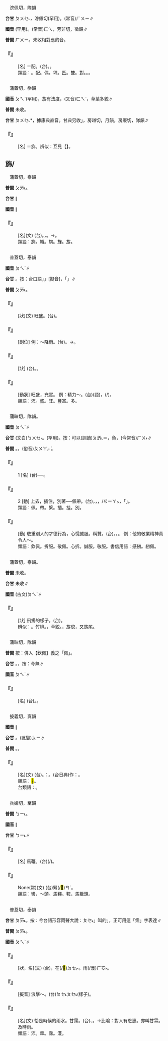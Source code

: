 
=={{ruby|妃|ㄆㄟˋ}}==

　滂佩切，隊韻

'''台甘''' <rt>ㄆㄨㆤ˪</rt>，滂佩切(罕用)。(常音)<rt>ㄏㄨㄧ</rt>∥

'''國音''' {{ruby|(文)|ㄆㄟˋ}}(罕用)。(常音)<rt>ㄈㄟ</rt>，芳非切，徵韻∥

'''普閩''' <rt>ㄏㄨㄧ</rt>。未收相對應的音。

    

==='''『{{ruby|妃|ㄆㄟˋ}}{{ruby|耦|ㄡˇ}}』'''===
: [名] ＝配{{ruby|偶|ㄡˇ}}。(台){{ruby|配|ㄆㆤ˪}}{{ruby|/|ㄆㄨㆤ˪}}{{ruby|偶|ㄫㆦˋ}}。{{ruby|匹|ㄆㄧㆵ}}{{ruby|配|ㄆㆤ˪}}{{ruby|/|ㄆㄨㆤ˪}}{{ruby|丌|ㆤ}}{{ruby|人|ㄌㄤˊ}}。
:類語：{{ruby|妃|ㄆㄟˋ}}。配。偶。耦。匹。雙。對。{{ruby|儔|ㄔㄡˊ}}。{{ruby|媲|ㄆㄧˋ}}。
:
    

=={{ruby|茷|ㄆㄟˋ}}==

　蒲蓋切，忝韻

'''國音''' <rt>ㄆㄟˋ</rt>(罕用)，旂有法度{{ruby|。|ㄈㄚˊ}}，(又音)<rt>ㄈㄟˋ</rt>，草葉多貌∥

'''普閩''' 未收。

'''台甘''' <rt>ㄆㄨㆤ˪</rt>*，據康典直音。甘典另收{{ruby|「|ㄏㄨㄚㆵ ͘}}」，房越切，月韻{{ruby|。|ㄏㄨㄧ˫}}，房廢切，隊韻∥

    

==='''『{{ruby|茷|ㄆㄟˋ}}』'''===
: [名] ＝旆。辨似：互見【{{ruby|<mark>&#xf91b8;</mark>|ㄆㄟˋ}}】。
    

==旆/{{ruby|<mark>&#xf91ba;</mark>|ㄆㄟˋ}}==

　蒲蓋切，泰韻

'''普閩''' <rt>ㄆㄞ˪</rt>。

'''台甘''' {{ruby|(文)|ㄆㄞ˪}}∥

'''國音''' {{ruby|(文)|ㄆㄟˋ}}∥

    

==='''『{{ruby|旆|ㄆㄟˋ}}』'''===
: [名](文) (台){{ruby|古|ㄍㆦˋ}}{{ruby|早|ㄗㄚˋ}}{{ruby|有|ㄨ˫}}{{ruby|彩|ㄘㄞˋ}}{{ruby|色|ㄒㄧㆤㆶ}}{{ruby|有|ㄨ˫}}{{ruby|垂|ㄙㄨㄧˊ}}{{ruby|旗|ㄍㄧˊ}}{{ruby|帶|ㄉㄨㄚ˪}}{{ruby|丌|ㆤ}}{{ruby|旗|ㄍㄧˊ}}{{ruby|仔|ㄚ}}。{{ruby|一|ㄐㄧㆵ ͘}}{{ruby|說|ㄙㄨㄚㆵ}}{{ruby|末|ㆠㄨㄚㆵ ͘}}{{ruby|端|ㄉㄨㄢ}}{{ruby|形|ㄏㄧㄥˊ}}{{ruby|狀|ㄗㆲ˫}}，{{ruby|像|ㄑㄧㆫ˫}}{{ruby|/|ㄑㄧㆧ˫}}{{ruby|燕|ㄧㄢ˪}}{{ruby|尾|ㆠㆤˋ}}{{ruby|/|ㆠㄨㆤˋ}}。→{{ruby|旗|ㄍㄧˊ}}{{ruby|幟|ㄐㄧ˪}}{{ruby|丌|ㆤ}}{{ruby|通|ㄊㆲ}}{{ruby|稱|ㄑㄧㄥ}}。
:類語：旆。幟。旗。旌。旂。
:
    

=={{ruby|沛|ㄆㄟˋ}}==

　普蓋切，泰韻

'''國音''' <rt>ㄆㄟˋ</rt>∥

'''台甘''' {{ruby|(文)|ㄆㄞ˪}}。按：台口語{{ruby|「|ㄆㆤ˪}}」{{ruby|阿|ㄚ˪}}{{ruby|一|ㄐㄧㆵ ͘}}{{ruby|下|·ㆤ˫}}{{ruby|丌|ㆤ}}{{ruby|「|ㄆㆤ˪}}」[擬音]，{{ruby|似|ㄙㄨ˫}}{{ruby|可|ㄎㄜˋ}}{{ruby|用|ㄧㆲ˫}}「{{ruby|沛|ㄆㆤ˪}}」{{ruby|字|ㆢㄧ˫}}{{ruby|/|ㄌㄧ˫}}{{ruby|表|ㄅㄧㄠˋ}}{{ruby|達|ㄉㄚㆵ ͘}}∥

'''普閩''' <rt>ㄆㄞ˪</rt>。

    

==='''『{{ruby|沛|ㄆㄟˋ}}』'''===
: [狀](文) 旺盛。(台){{ruby|旺|ㆲ˫}}{{ruby|盛|ㄒㄧㄥ˫}}。
    

==='''『{{ruby|沛|ㄆㄟˋ}}{{ruby|然|ㄖㄢˊ}}』'''===
: [副位] 例：～降雨。(台){{ruby|雨|ㄏㆦ˫}}{{ruby|落|ㄌㄜㆷ ͘}}{{ruby|到|ㄍㄚㆷ}}{{ruby|沛|ㄆㆤ˪}}{{ruby|沛|ㄆㆤ˪}}{{ruby|叫|ㄍㄧㄜ˪}}。→{{ruby|盛|ㄒㄧㄥ˫}}{{ruby|大|ㄉㄞ˫}}{{ruby|丌|ㆤ}}{{ruby|款|ㄎㄨㄢˋ}}。
    

==='''『{{ruby|顛|ㄉㄧㄢ}}{{ruby|沛|ㄆㄟˋ}}』'''===
: [狀] (台){{ruby|顛|ㄉㄧㄢ}}{{ruby|顛|ㄉㄧㄢ}}{{ruby|倒|ㄉㄜˋ}}{{ruby|倒|ㄉㄜˋ}}。{{ruby|跋|ㄅㄨㄚㆷ ͘}}{{ruby|倒|ㄉㄜˋ}}。
    

==='''『{{ruby|充|ㄔㄨㄥ}}{{ruby|沛|ㄆㄟˋ}}』'''===
: [動狀] 旺盛，充實。 例：精力～。(台){{ruby|形|ㄏㄧㄥˊ}}{{ruby|容|ㄧㆲˊ}}{{ruby|體|ㄊㆤˋ}}{{ruby|力|ㄌㄧㆤㆶ ͘}}{{ruby|(文)|ㄌㄚㆵ ͘}}(語){{ruby|充|ㄑㄧㆲ}}{{ruby|足|ㄐㄧㆦㆶ}}，{{ruby|真|ㄐㄧㄣ}}{{ruby|有|ㄨ˫}}{{ruby|氣|ㄎㄧ˪}}{{ruby|力|ㄌㄧㆤㆶ ͘}}(/{{ruby|氣|ㄎㄨㄧ˪}}{{ruby|力|ㄌㄚㆵ ͘}}){{ruby|丌|ㆤ}}{{ruby|款|ㄎㄨㄢˋ}}。
:類語：沛。盛。旺。豐富。多。
:
    

=={{ruby|佩|ㄆㄟˋ}}==

　蒲昧切，隊韻。

'''國音''' <rt>ㄆㄟˋ</rt>∥

'''台甘''' (文白)<rt>ㄅㄨㆤ˫</rt>。{{ruby|(語)|ㄅㆤ˫}}(罕用)。按：可以(訓讀)<rt>ㄆㆮ˪</rt>＝{{ruby|負|ㄆㆮ˫}}，負，(今常音)<rt>ㄏㄨ˫</rt>∥

'''普閩''' {{ruby|(文)|ㄅㄨㆤ˫}}。{{ruby|(白)|ㄅㆤ˫}}{{ruby|。|ㄆㆤ˫}}。(俗音)<rt>ㄆㄨㄚㆷ ͘</rt>。

    

==='''『{{ruby|佩|ㄆㄟˋ}}』'''===
:1  [名] (台){{ruby|古|ㄍㆦˋ}}{{ruby|早|ㄗㄚˋ}}{{ruby|人|ㄌㄤˊ}}{{ruby|結|ㄍㄚㆵ}}{{ruby|站|ㄉㄧㆰ˪}}{{ruby|衫|ㄙㆩ}}{{ruby|帶|ㄉㄨㄚ˪}}{{ruby|丌|ㆤ}}{{ruby|玉|ㆣㄧㆤㆶ ͘}}{{ruby|/|ㆣㄧㆦㆶ ͘}}{{ruby|質|ㄐㄧㆵ}}{{ruby|裝|ㄗㆲ}}{{ruby|飾|ㄒㄧㆤㆶ}}──{{ruby|珮|ㄅㄨㆤ˫}}。
    

==='''『{{ruby|佩|ㄆㄟˋ}}』'''===
:2  [動] {{ruby|繫|ㄐㄧˋ}}上去，插住，別著──佩帶。(台){{ruby|佩|ㄆㆮ˫}}{{ruby|站|ㄉㄧㆰ˪}}{{ruby|肩|ㄍㄧㄥ}}{{ruby|甲|ㄍㄚㆷ ͘}}{{ruby|頭|ㄊㄠˊ}}，{{ruby|挂|ㄍㄨㄚ˪}}{{ruby|站|ㄉㄧㆰ˪}}{{ruby|手|ㄑㄧㄨˋ}}{{ruby|股|ㄍㆦˋ}}{{ruby|頭|ㄊㄠˊ}}，{{ruby|揙|ㄅㄧㄣˋ}}{{ruby|站|ㄉㄧㆰ˪}}{{ruby|胸|ㄏㄧㄥ}}{{ruby|前|ㄐㄧㄥˊ}}，{{ruby|插|ㄘㄚㆷ}}/{{ruby|夾|ㆣㄧㄚㆴ}}<rt>ㄍㄧㄚㆴ</rt>{{ruby|站|ㄉㄧㆰ˪}}{{ruby|半|ㄅㄨㆩ˪}}{{ruby|腰|ㄧㄜ}}，{{ruby|攏|ㄌㆲˋ}}{{ruby|是|ㄒㄧ˫}}「{{ruby|佩|ㄅㄨㆤ˫}}」。
:類語：佩。帶。繫。插。挂。別。
:
    

==='''『{{ruby|佩|ㄆㄟˋ}}{{ruby|服|ㄈㄨˊ}}』'''===
: [動] 敬重別人的才德行為，心悅誠服。稱贊。(台){{ruby|佩|ㄅㄨㆤ˫}}{{ruby|服|ㄏㆦㆶ ͘}}。{{ruby|降|ㄏㄤˊ}}{{ruby|服|ㄏㆦㆶ ͘}}。{{ruby|感|ㄍㆰˋ}}{{ruby|服|ㄏㆦㆶ ͘}}。 例：他的敬業精神真令人～。
:類語：欽佩。折服。敬佩。心折。誠服。敬服。書信用語：感紉。紉佩。
:
    

=={{ruby|<mark>&#xf91b8;</mark>|ㄆㄟˋ}}==

　蒲蓋切，泰韻。

'''普閩''' 未收。

'''台甘''' 未收∥

'''國音''' (古文)<rt>ㄆㄟˋ</rt>∥

    

==='''『{{ruby|<mark>&#xf91b8;</mark>|ㄆㄟˋ}}{{ruby|<mark>&#xf91b8;</mark>|ㄆㄟˋ}}』'''===
: [狀] 飛揚的樣子。(台){{ruby|颺|ㄧㆩ˫}}{{ruby|颺|ㄧㆩ˫}}{{ruby|飛|ㄅㆤ}}{{ruby|/|ㄅㄨㆤ}}{{ruby|丌|ㆤ}}{{ruby|款|ㄎㄨㄢˋ}}。
:辨似：{{ruby|筏|ㄈㄚ}}。竹棑。{{ruby|<mark>&#xf91b7;</mark>|ㄉㄞˋ}}，草貌。{{ruby|茷|ㄆㄟˋ}}，旂貌，又旂尾。
:
    

=={{ruby|珮|ㄆㄟˋ}}==

　蒲昧切，隊韻

'''普閩''' 按：併入【欽佩】義之「佩」。

'''台甘''' {{ruby|(文)|ㄅㄨㆤ˫}}。{{ruby|(語)|ㄅㄨㆤ˪}}，按：今無∥

'''國音''' <rt>ㄆㄟˋ</rt>∥

    

==='''『{{ruby|珮|ㄆㄟˋ}}』'''===
: [名] (台){{ruby|古|ㄍㆦˋ}}{{ruby|早|ㄗㄚˋ}}{{ruby|人|ㄌㄤˊ}}{{ruby|結|ㄍㄚㆵ}}{{ruby|站|ㄉㄧㆰ˪}}{{ruby|褲|ㄎㆦ˪}}{{ruby|帶|ㄉㄨㄚ˪}}{{ruby|裏|ㄌㄧㄣ˪}}{{ruby|丌|ㆤ}}{{ruby|玉|ㆣㄧㆤㆶ ͘}}{{ruby|質|ㄐㄧㆵ}}{{ruby|裝|ㄗㆲ}}{{ruby|飾|ㄒㄧㆤㆶ}}。{{ruby|佩|ㄅㄨㆤ˫}}{{ruby|玉|ㆣㄧㆤㆶ ͘}}{{ruby|丌|ㆤ}}{{ruby|意|ㄧ˪}}{{ruby|思|ㄙㄨ˪}}。
    

=={{ruby|帔|ㄆㄟˋ}}==

　披義切，寘韻

'''國音''' {{ruby|(文)|ㄆㄟˋ}}∥

'''台甘''' {{ruby|(文)|ㄆㄧ˫}}。(訛變)<rt>ㄆㄧ</rt>∥

'''普閩''' {{ruby|(文)|ㄆㄧ˪}}。{{ruby|(白)|ㄆㆤ˪}}。

    

==='''『{{ruby|帔|ㄆㄟˋ}}』'''===
: [名](文) (台){{ruby|婦|ㄏㄨ˫}}{{ruby|女|ㄌㄧˋ}}{{ruby|/|ㄌㄨˋ}}{{ruby|<mark>&#xffc4f;</mark>|ㄇㄨㄚ˫}}{{ruby|站|ㄉㄧㆰ˪}}{{ruby|肩|ㄍㄧㄥ}}{{ruby|甲|ㄍㄚㆷ}}{{ruby|頭|ㄊㄠˊ}}{{ruby|丌|ㆤ}}{{ruby|一|ㄐㄧㆵ ͘}}{{ruby|種|ㄐㄧㆲˋ}}{{ruby|對|ㄉㄨㄧ˪}}{{ruby|襟|ㄎㄧㆬ}}{{ruby|丌|ㆤ}}{{ruby|服|ㄏㆦㆶ ͘}}{{ruby|飾|ㄒㄧㆤㆶ}}。{{ruby|像|ㄑㄧㆧ˫}}{{ruby|/|ㄑㄧㆫ˫}}{{ruby|講|ㄍㆲˋ}}{{ruby|→|ㄍㆲ}}：{{ruby|鳳|ㄏㆲ˫}}{{ruby|冠|ㄍㄨㄢ}}{{ruby|霞|ㄏㆤˊ}}{{ruby|/|ㄏㄚˊ}}{{ruby|帔|ㄆㄧ}}。(台日典)作：{{ruby|凰|ㄏㆲˊ}}{{ruby|冠|ㄍㄨㄢ}}{{ruby|霞|ㄏㆤˊ}}{{ruby|佩|ㄅㄨㆤ˫}}。
:類語：<mark>&#xffc4f;</mark>。
:
:台類語：{{ruby|<mark>&#xffcae;</mark>|ㄍㄚㆷ}}。
:
    

=={{ruby|轡|ㄆㄟˋ}}==

　兵媚切，至韻

'''普閩''' <rt>ㄅㄧ˪</rt>。

'''國音''' {{ruby|(文)|ㄆㄟˋ}}∥

'''台甘''' <rt>ㄅㄧ˪</rt>∥

    

==='''『{{ruby|轡|ㄆㄟˋ}}』'''===
: [名] 馬韁。(台){{ruby|馬|ㆠㆤˋ}}{{ruby|咬|ㄍㄚ˫}}{{ruby|韁|ㄍㄧㆫ}}{{ruby|/|ㄍㄧㆧ}}{{ruby|合|ㄍㄚㆴ}}{{ruby|馬|ㆠㆤˋ}}{{ruby|紕|ㄘㆤˋ}}{{ruby|手|ㄑㄧㄨˋ}}(/{{ruby|馬|ㆠㆤˋ}}{{ruby|索|ㄙㄜㆷ}})。
    

==='''『{{ruby|按|ㄢˋ}}{{ruby|轡|ㄆㄟˋ}}{{ruby|徐|ㄒㄩˊ}}{{ruby|行|ㄒㄧㄥˊ}}』'''===
: None(常)(文) (台){{ruby|馬|ㆠㆤˋ}}{{ruby|索|ㄙㄜㆷ}}{{ruby|<mark>&#xffca6;</mark>|ㄎㄧㄨˋ}}緊(/<mark>&#xffee0;</mark>)<rt>ㄢˊ</rt>{{ruby|寬|ㄎㄨㄢ}}{{ruby|仔|ㄚ}}{{ruby|行|ㄍㄧㆩˊ}}。
:類語：轡，～頭。馬韁。鞍，馬籠頭。
:
    

=={{ruby|霈|ㄆㄟˋ}}==

　普蓋切，泰韻

'''台甘''' <rt>ㄆㄞ˪</rt>。按：今台語形容雨聲大說：{{ruby|「|ㄆㆤ˪}}<rt>ㄆㆤ˪</rt>」叫的{{ruby|「|ㄆㆤ˪}}」，正可用這「霈」字表達∥

'''普閩''' <rt>ㄆㄞ˪</rt>。

'''國音''' <rt>ㄆㄟˋ</rt>∥

    

==='''『{{ruby|霈|ㄆㄟˋ}}』'''===
: [狀，名](文) (台){{ruby|大|ㄉㄨㄚ˫}}{{ruby|雨|ㄏㆦ˫}}，在(/<mark>&#xf9549;</mark>)<rt>ㄉㆤㆷ</rt>{{ruby|落|ㄌㄜㆷ ͘}}{{ruby|大|ㄉㄨㄚ˫}}{{ruby|雨|ㄏㆦ˫}}{{ruby|丌|ㆤ}}{{ruby|款|ㄎㄨㄢˋ}}。雨(/濩)<rt>ㄏㆦ˫</rt>{{ruby|霈|ㄆㄞ˪}}{{ruby|→|ㄆㆤ˪}}{{ruby|霈|ㄆㄞ˪}}{{ruby|→|ㄆㆤ˪}}{{ruby|叫|ㄍㄧㄜ˪}}。
    

==='''『{{ruby|霈|ㄆㄟˋ}}{{ruby|霈|ㄆㄟˋ}}』'''===
: [擬音] 浪擊～。(台){{ruby|海|ㄏㄞˋ}}{{ruby|湧|ㄧㄥˋ}}{{ruby|打|ㄆㄚㆷ}}{{ruby|<mark>&#xffa42;</mark>|ㄍㄚㆷ}}{{ruby|霈|ㄆㄞ˪}}{{ruby|霈|ㄆㄞ˪}}{{ruby|→|ㄆㆤ˪}}<rt>ㄆㆤ˪</rt>{{ruby|、|ㄆㄧ˪}}<rt>ㄆㆤ˪</rt>{{ruby|叫|ㄍㄧㄜ˪}}{{ruby|丌|ㆤ}}{{ruby|款|ㄎㄨㄢˋ}}(樣子)。
    

==='''『{{ruby|霈|ㄆㄟˋ}}{{ruby|霖|ㄌㄧㄣˊ}}』'''===
: [名](文) 恰是時候的雨水。甘霈。(台){{ruby|有|ㄨ˫}}{{ruby|合|ㄏㄚㆷ ͘}}{{ruby|時|ㄒㄧˊ}}{{ruby|落|ㄌㄜㆷ ͘}}{{ruby|而|ㆢㄧˊ}}{{ruby|/|ㄌㄧˊ}}{{ruby|對|ㄉㄨㄧ˪}}{{ruby|農|ㄌㆲˊ}}{{ruby|產|ㄙㄢˋ}}、{{ruby|生|ㄒㄧㄥ}}{{ruby|活|ㄏㄨㄚㆵ ͘}}{{ruby|有|ㄨ˫}}{{ruby|好|ㄏㄜˋ}}{{ruby|處|ㄘㄨ˪}}{{ruby|丌|ㆤ}}{{ruby|雨|ㄏㆦ˫}}{{ruby|水|ㄗㄨㄧˋ}}。→比喻：對人有恩惠。亦叫甘霖。及時雨。
:類語：沛。霖。霈。濩。
:
    
